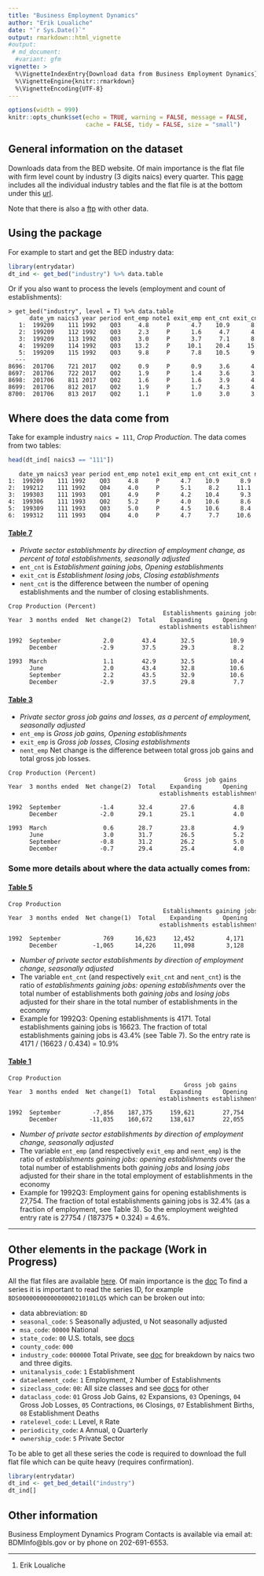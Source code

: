 ```yaml
---
title: "Business Employment Dynamics"
author: "Erik Loualiche"
date: "`r Sys.Date()`"
output: rmarkdown::html_vignette
#output:
 # md_document:
  #variant: gfm
vignette: >
  %\VignetteIndexEntry{Download data from Business Employment Dynamics}
  %\VignetteEngine{knitr::rmarkdown}
  %\VignetteEncoding{UTF-8}
---
```


<style>
pre {
  overflow-x: auto;
}
pre code {
  word-wrap: normal;
  white-space: pre;
}
</style>

```r
options(width = 999)
knitr::opts_chunk$set(echo = TRUE, warning = FALSE, message = FALSE,
                      cache = FALSE, tidy = FALSE, size = "small")
```


## General information on the dataset

Downloads data from the BED website. Of main importance is the flat file with firm level count by industry (3 digits naics) every quarter. This [page](http://www.bls.gov/bdm/bdmind3.htm) includes all the individual industry tables and the flat file is at the bottom under this [url](http://www.bls.gov/web/cewbd/bd_data_ind3.txt).

Note that there is also a [ftp](http://download.bls.gov/pub/time.series/bd/) with other data.


## Using the package

For example to start and get the BED industry data:

``` r
library(entrydatar)
dt_ind <- get_bed("industry") %>% data.table
```

Or if you also want to process the levels (employment and count of establishments):

```
> get_bed("industry", level = T) %>% data.table
      date_ym naics3 year period ent_emp note1 exit_emp ent_cnt exit_cnt nent_emp nent_cnt ent_lvl_emp exit_lvl_emp ent_lvl_cnt exit_lvl_cnt  tot_count     tot_emp
   1:  199209    111 1992    Q03     4.8     P      4.7    10.9      8.9      0.1      2.0       27754        27031        4171         3402  38266.055   578208.33
   2:  199209    112 1992    Q03     2.3     P      1.6     4.7      4.1      0.7      0.6        3532         2499         736          631  15659.574   153565.22
   3:  199209    113 1992    Q03     3.0     P      3.7     7.1      8.3     -0.7     -1.2        2698         3353         851         1000  11985.915    89933.33
   4:  199209    114 1992    Q03    13.2     P     10.1    20.4     15.4      3.1      5.0        1655         1259         457          344   2240.196    12537.88
   5:  199209    115 1992    Q03     9.8     P      7.8    10.5      9.7      2.0      0.8       25944        20799        1337         1232  12733.333   264734.69
  ---                                                                                                                                                              
8696:  201706    721 2017    Q02     0.9     P      0.9     3.6      4.0      0.0     -0.4       18235        17749        2278         2518  63277.778  2026111.11
8697:  201706    722 2017    Q02     1.9     P      1.4     3.6      3.5      0.5      0.1      219145       158658       20349        19916 565250.000 11533947.37
8698:  201706    811 2017    Q02     1.6     P      1.6     3.9      4.0      0.0     -0.1       21313        21280        7819         8057 200487.179  1332062.50
8699:  201706    812 2017    Q02     1.9     P      1.7     4.3      4.3      0.2      0.0       27266        25570        8321         8283 193511.628  1435052.63
8700:  201706    813 2017    Q02     1.1     P      1.0     3.0      3.2      0.1     -0.2       14714        13594        3934         4156 131133.333  1337636.36
```


## Where does the data come from

Take for example industry `naics = 111`, *Crop Production*. The data comes from two tables:
``` r
head(dt_ind[ naics3 == "111"])
```
```
   date_ym naics3 year period ent_emp note1 exit_emp ent_cnt exit_cnt nent_emp nent_cnt
1:  199209    111 1992    Q03     4.8     P      4.7    10.9      8.9      0.1      2.0
2:  199212    111 1992    Q04     4.0     P      5.1     8.2     11.1     -1.1     -2.9
3:  199303    111 1993    Q01     4.9     P      4.2    10.4      9.3      0.7      1.1
4:  199306    111 1993    Q02     5.2     P      4.0    10.6      8.6      1.2      2.0
5:  199309    111 1993    Q03     5.0     P      4.5    10.6      8.4      0.5      2.2
6:  199312    111 1993    Q04     4.0     P      4.7     7.7     10.6     -0.7     -2.9
```



#### [Table 7](https://www.bls.gov/web/cewbd/table7_1_ind3.txt)
  + *Private sector establishments by direction of employment change, as percent of total establishments, seasonally adjusted*
  + `ent_cnt` is *Establishment gaining jobs, Opening establishments*
  + `exit_cnt` is *Establishment losing jobs, Closing establishments*
  + `nent_cnt` is the difference between the number of opening establishments and the number of closing establishments. 


```
Crop Production (Percent)
                                            Establishments gaining jobs           Establishments losing jobs
Year  3 months ended  Net change(2)  Total    Expanding      Opening       Total    Contracting       Closing
                                           establishments establishments         establishments   establishments

1992  September            2.0        43.4       32.5          10.9         41.4       32.5             8.9
      December            -2.9        37.5       29.3           8.2         43.8       32.7            11.1

1993  March                1.1        42.9       32.5          10.4         39.5       30.2             9.3
      June                 2.0        43.4       32.8          10.6         39.6       31.0             8.6
      September            2.2        43.5       32.9          10.6         40.5       32.1             8.4
      December            -2.9        37.5       29.8           7.7         43.6       33.0            10.6
```
  
  
#### [Table 3](https://www.bls.gov/web/cewbd/table3_1_ind3.txt)
  + *Private sector gross job gains and losses, as a percent of employment, seasonally adjusted*
  + `ent_emp` is *Gross job gains, Opening establishments*
  + `exit_emp` is *Gross job losses, Closing establishments*
  + `nent_emp` Net change is the difference between total gross job gains and total gross job losses.

```
Crop Production (Percent)
                                                  Gross job gains                       Gross job losses
Year  3 months ended  Net change(2)  Total    Expanding      Opening      Total     Contracting      Closing
                                           establishments establishments           establishments establishments

1992  September           -1.4       32.4        27.6           4.8        33.8        29.1             4.7
      December            -2.0       29.1        25.1           4.0        31.1        26.0             5.1

1993  March                0.6       28.7        23.8           4.9        28.1        23.9             4.2
      June                 3.0       31.7        26.5           5.2        28.7        24.7             4.0
      September           -0.8       31.2        26.2           5.0        32.0        27.5             4.5
      December            -0.7       29.4        25.4           4.0        30.1        25.4             4.7
```


### Some more details about where the data actually comes from:

#### [Table 5](https://www.bls.gov/web/cewbd/table5_1_ind3.txt)

```
Crop Production                                                                      
                                            Establishments gaining jobs           Establishments losing jobs
Year  3 months ended  Net change(1)  Total    Expanding      Opening       Total    Contracting       Closing
                                           establishments establishments         establishments   establishments

1992  September            769      16,623     12,452         4,171       15,874     12,472           3,402
      December          -1,065      14,226     11,098         3,128       16,587     12,394           4,193
```

  + *Number of private sector establishments by direction of employment change, seasonally adjusted*
  + The variable `ent_cnt` (and respectively `exit_cnt` and `nent_cnt`) is the ratio of *establishments gaining jobs: opening establishments* over the total number of establishments both *gaining jobs* and *losing jobs* adjusted for their share in the total number of establishments in the economy
  + Example for 1992Q3: Opening establishments is 4171. Total establishments gaining jobs is 16623. The fraction of total establishments gaining jobs is 43.4% (see Table 7). So the entry rate is 4171 / (16623 / 0.434) = 10.9%


#### [Table 1](https://www.bls.gov/web/cewbd/table5_1_ind3.txt)
  
```
Crop Production                                                                      
                                                  Gross job gains                       Gross job losses
Year  3 months ended  Net change(1)  Total    Expanding      Opening      Total     Contracting      Closing
                                           establishments establishments           establishments establishments

1992  September         -7,856    187,375     159,621        27,754     195,231     168,200          27,031
      December         -11,035    160,672     138,617        22,055     171,707     143,712          27,995
```

  + *Number of private sector establishments by direction of employment change, seasonally adjusted*
  + The variable `ent_emp` (and respectively `exit_emp` and `nent_emp`) is the ratio of *establishments gaining jobs: opening establishments* over the total number of establishments both *gaining jobs* and *losing jobs* adjusted for their share in the total employment of establishments in the economy
  + Example for 1992Q3: Employment gains for opening establishments is 27,754. The fraction of total establishments gaining jobs is 32.4% (as a fraction of employment, see Table 3). So the employment weighted entry rate is 27754 / (187375 * 0.324) = 4.6%.



---------------------


## Other elements in the package (Work in Progress)


All the flat files are available [here](https://download.bls.gov/pub/time.series/bd/). Of main importance is the [doc](https://download.bls.gov/pub/time.series/bd/bd.txt)
To find a series it is important to read the series ID, for example `BDS0000000000000000210101LQ5` which can be broken out into:

  + data abbreviation: `BD`
  + `seasonal_code`: `S` Seasonally adjusted, `U` Not seasonally adjusted
  + `msa_code`:	`00000` National
  + `state_code`: `00` U.S. totals, see [docs](https://download.bls.gov/pub/time.series/bd/bd.state)
  + `county_code`:	`000`
  + `industry_code`: `000000` Total Private, see [doc](https://download.bls.gov/pub/time.series/bd/bd.industry) for breakdown by naics two and three digits.
  + `unitanalysis_code`: `1` Establishment
  + `dataelement_code`: `1` Employment, `2` Number of Establishments
  + `sizeclass_code`: `00`: All size classes and see [docs](https://download.bls.gov/pub/time.series/bd/bd.sizeclass) for other
  + `dataclass_code`: `01` Gross Job Gains, `02` Expansions, `03` Openings, `04` Gross Job Losses, `05` Contractions, `06` Closings, `07` Establishment Births, `08` Establishment Deaths
  + `ratelevel_code`: `L` Level, `R` Rate
  + `periodicity_code`: `A` Annual, `Q` Quarterly
  + `ownership_code`: `5` Private Sector

To be able to get all these series the code is required to download the full flat file which can be quite heavy (requires confirmation).

```r
library(entrydatar)
dt_ind <- get_bed_detail("industry")
dt_ind[]
```



## Other information

Business Employment Dynamics Program Contacts is available via email at: BDMInfo@bls.gov or by phone on 202-691-6553.



------------------------------------------------------------------------

1.  Erik Loualiche
